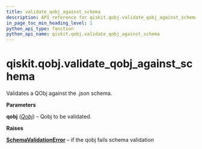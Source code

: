 ```yaml
---
title: validate_qobj_against_schema
description: API reference for qiskit.qobj.validate_qobj_against_schema
in_page_toc_min_heading_level: 1
python_api_type: function
python_api_name: qiskit.qobj.validate_qobj_against_schema
---
```


<span id="qiskit-qobj-validate-qobj-against-schema" />

# qiskit.qobj.validate\_qobj\_against\_schema

<Function id="qiskit.qobj.validate_qobj_against_schema" isDedicatedPage={true} github="https://github.com/qiskit/qiskit/tree/stable/0.16/qiskit/qobj/utils.py" signature="validate_qobj_against_schema(qobj)">
  Validates a QObj against the .json schema.

  **Parameters**

  **qobj** ([*Qobj*](qiskit.qobj.Qobj "qiskit.qobj.Qobj")) – Qobj to be validated.

  **Raises**

  [**SchemaValidationError**](qiskit.validation.jsonschema.SchemaValidationError "qiskit.validation.jsonschema.SchemaValidationError") – if the qobj fails schema validation
</Function>

